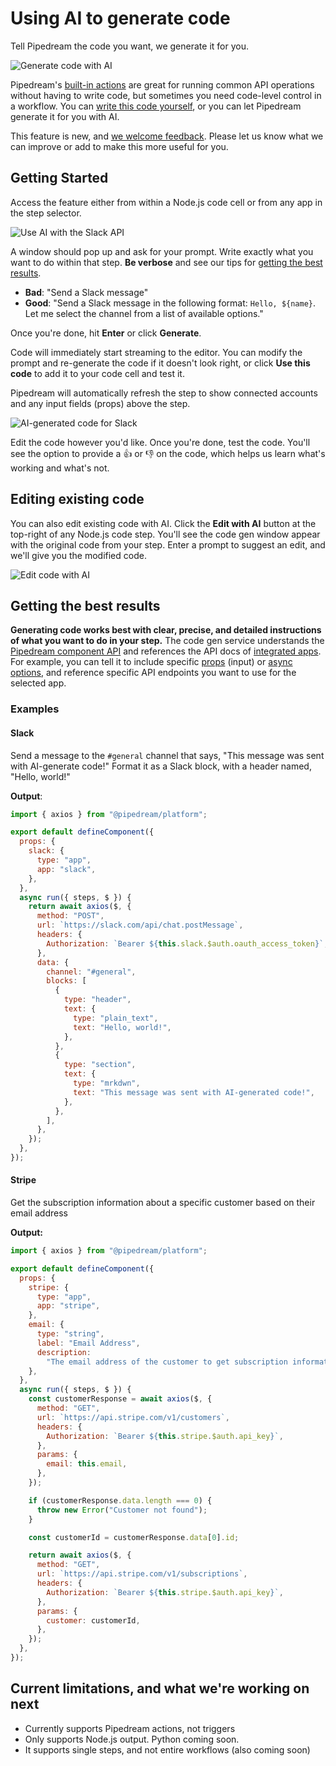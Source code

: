 
# Using AI to generate code

<VideoPlayer src="https://www.youtube.com/embed/gPk26iWDCb8" title="Generate Pipedream Node.js code with A.I." />

Tell Pipedream the code you want, we generate it for you.

![Generate code with AI](https://res.cloudinary.com/pipedreamin/image/upload/v1710515666/docs/docs/core/workflows/code/nodejs/ai-code-generation/CleanShot_2024-03-15_at_11.13.07_mjgmdc.gif)

Pipedream's [built-in actions](/workflows/steps/actions/) are great for running common API operations without having to write code, but sometimes you need code-level control in a workflow. You can [write this code yourself](/code/), or you can let Pipedream generate it for you with AI.

This feature is new, and [we welcome feedback](https://pipedream.com/support). Please let us know what we can improve or add to make this more useful for you.

## Getting Started

Access the feature either from within a Node.js code cell or from any app in the step selector.

![Use AI with the Slack API](./images/v3/code/nodejs/ai-code-generation/generating-slack-actions-with-ai.png)

A window should pop up and ask for your prompt. Write exactly what you want to do within that step. **Be verbose** and see our tips for [getting the best results](#getting-the-best-results).

- **Bad**: "Send a Slack message"
- **Good**: "Send a Slack message in the following format: `Hello, ${name}`. Let me select the channel from a list of available options."

Once you're done, hit **Enter** or click **Generate**.

Code will immediately start streaming to the editor. You can modify the prompt and re-generate the code if it doesn't look right, or click **Use this code** to add it to your code cell and test it.

Pipedream will automatically refresh the step to show connected accounts and any input fields (props) above the step.

![AI-generated code for Slack](https://res.cloudinary.com/pipedreamin/image/upload/v1685130847/docs/ai-generated-code_uzsr8q.png)

Edit the code however you'd like. Once you're done, test the code. You'll see the option to provide a :+1: or :-1: on the code, which helps us learn what's working and what's not.

## Editing existing code

You can also edit existing code with AI. Click the **Edit with AI** button at the top-right of any Node.js code step. You'll see the code gen window appear with the original code from your step. Enter a prompt to suggest an edit, and we'll give you the modified code.

![Edit code with AI](https://res.cloudinary.com/pipedreamin/image/upload/v1710515922/docs/docs/core/workflows/code/nodejs/ai-code-generation/CleanShot_2024-03-15_at_11.17.20_pumcgn.gif)

## Getting the best results

**Generating code works best with clear, precise, and detailed instructions of what you want to do in your step.** The code gen service understands the [Pipedream component API](/workflows/contributing/components/api/) and references the API docs of [integrated apps](https://pipedream.com/apps). For example, you can tell it to include specific [props](/workflows/contributing/components/api/#props) (input) or [async options](/workflows/contributing/components/api/#async-options-example), and reference specific API endpoints you want to use for the selected app.

### Examples

#### Slack

Send a message to the `#general` channel that says, "This message was sent with AI-generate code!" Format it as a Slack block, with a header named, "Hello, world!"

**Output**:

```javascript
import { axios } from "@pipedream/platform";

export default defineComponent({
  props: {
    slack: {
      type: "app",
      app: "slack",
    },
  },
  async run({ steps, $ }) {
    return await axios($, {
      method: "POST",
      url: `https://slack.com/api/chat.postMessage`,
      headers: {
        Authorization: `Bearer ${this.slack.$auth.oauth_access_token}`,
      },
      data: {
        channel: "#general",
        blocks: [
          {
            type: "header",
            text: {
              type: "plain_text",
              text: "Hello, world!",
            },
          },
          {
            type: "section",
            text: {
              type: "mrkdwn",
              text: "This message was sent with AI-generated code!",
            },
          },
        ],
      },
    });
  },
});
```

#### Stripe

Get the subscription information about a specific customer based on their email address

**Output:**

```javascript
import { axios } from "@pipedream/platform";

export default defineComponent({
  props: {
    stripe: {
      type: "app",
      app: "stripe",
    },
    email: {
      type: "string",
      label: "Email Address",
      description:
        "The email address of the customer to get subscription information for",
    },
  },
  async run({ steps, $ }) {
    const customerResponse = await axios($, {
      method: "GET",
      url: `https://api.stripe.com/v1/customers`,
      headers: {
        Authorization: `Bearer ${this.stripe.$auth.api_key}`,
      },
      params: {
        email: this.email,
      },
    });

    if (customerResponse.data.length === 0) {
      throw new Error("Customer not found");
    }

    const customerId = customerResponse.data[0].id;

    return await axios($, {
      method: "GET",
      url: `https://api.stripe.com/v1/subscriptions`,
      headers: {
        Authorization: `Bearer ${this.stripe.$auth.api_key}`,
      },
      params: {
        customer: customerId,
      },
    });
  },
});
```

## Current limitations, and what we're working on next

- Currently supports Pipedream actions, not triggers
- Only supports Node.js output. Python coming soon.
- It supports single steps, and not entire workflows (also coming soon)
